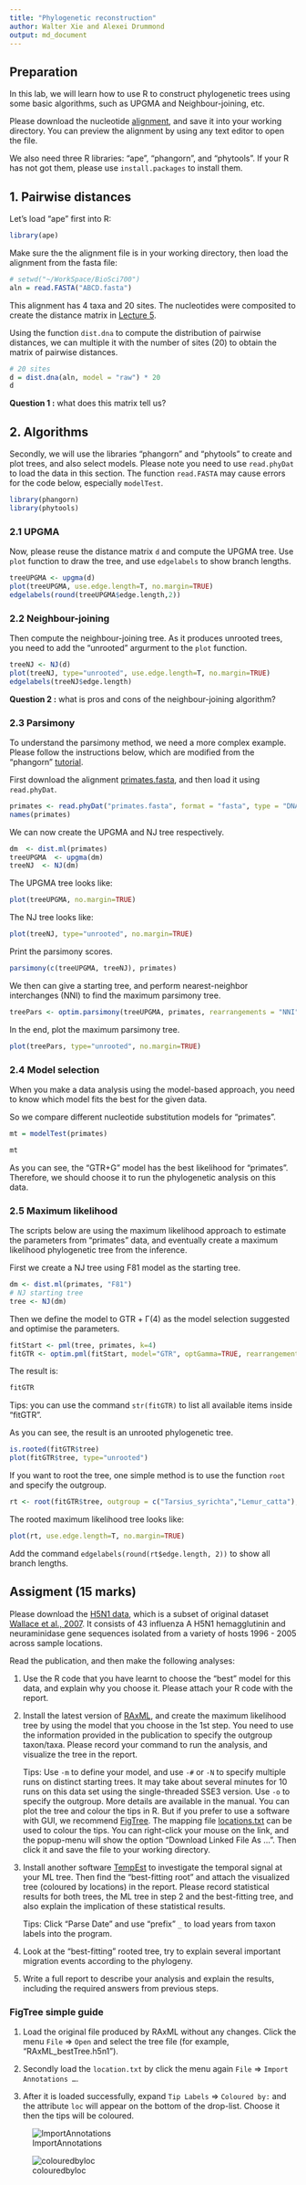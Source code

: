 ```yaml
---
title: "Phylogenetic reconstruction"
author: Walter Xie and Alexei Drummond
output: md_document
---
```


## Preparation

In this lab, we will learn how to use R to construct phylogenetic trees using some basic algorithms,
such as UPGMA and Neighbour-joining, etc. 

Please download the nucleotide [alignment](ABCD.fasta), and save it into your working directory.
You can preview the alignment by using any text editor to open the file. 

We also need three R libraries: "ape", "phangorn", and "phytools". 
If your R has not got them, please use `install.packages` to install them.

## 1. Pairwise distances

Let's load "ape" first into R:

```r
library(ape)
```

Make sure the the alignment file is in your working directory, then load the alignment from the fasta file:

```r
# setwd("~/WorkSpace/BioSci700")
aln = read.FASTA("ABCD.fasta")
```

This alignment has 4 taxa and 20 sites. 
The nucleotides were composited to create the distance matrix in [Lecture 5](https://alexeidrummond.org/bayesian_phylo_lectures/lecture5/#/19).

Using the function `dist.dna` to compute the distribution of pairwise distances, 
we can multiple it with the number of sites (20) to obtain the matrix of pairwise distances.


```r
# 20 sites
d = dist.dna(aln, model = "raw") * 20
d
```

__Question 1 :__ what does this matrix tell us?

## 2. Algorithms

Secondly, we will use the libraries "phangorn" and "phytools" to create and plot trees, and also select models.
Please note you need to use `read.phyDat` to load the data in this section. 
The function `read.FASTA` may cause errors for the code below, especially `modelTest`.

```r
library(phangorn)
library(phytools)
```

### 2.1 UPGMA

Now, please reuse the distance matrix `d` and compute the UPGMA tree. 
Use `plot` function to draw the tree, and use `edgelabels` to show branch lengths.

```r
treeUPGMA <- upgma(d)
plot(treeUPGMA, use.edge.length=T, no.margin=TRUE)
edgelabels(round(treeUPGMA$edge.length,2))
```


### 2.2 Neighbour-joining

Then compute the neighbour-joining tree. As it produces unrooted trees, 
you need to add the "unrooted" argurment to the `plot` function.

```r
treeNJ <- NJ(d)
plot(treeNJ, type="unrooted", use.edge.length=T, no.margin=TRUE)
edgelabels(treeNJ$edge.length)
```

__Question 2 :__ what is pros and cons of the neighbour-joining algorithm?


### 2.3 Parsimony

To understand the parsimony method, we need a more complex example.
Please follow the instructions below, which are modified from the "phangorn" [tutorial](https://cran.r-project.org/web/packages/phangorn/vignettes/Trees.html).

First download the alignment [primates.fasta](primates.fasta), and then load it using `read.phyDat`.

```r
primates <- read.phyDat("primates.fasta", format = "fasta", type = "DNA")
names(primates)
```

We can now create the UPGMA and NJ tree respectively.

```r
dm  <- dist.ml(primates)
treeUPGMA  <- upgma(dm)
treeNJ  <- NJ(dm)
```

The UPGMA tree looks like:

```r
plot(treeUPGMA, no.margin=TRUE)
```

The NJ tree looks like:

```r
plot(treeNJ, type="unrooted", no.margin=TRUE)
```

Print the parsimony scores.

```r
parsimony(c(treeUPGMA, treeNJ), primates)
```

We then can give a starting tree, and perform nearest-neighbor interchanges (NNI)
to find the maximum parsimony tree. 

```r
treePars <- optim.parsimony(treeUPGMA, primates, rearrangements = "NNI")
```

In the end, plot the maximum parsimony tree.

```r
plot(treePars, type="unrooted", no.margin=TRUE)
```

### 2.4 Model selection

When you make a data analysis using the model-based approach, 
you need to know which model fits the best for the given data.

So we compare different nucleotide substitution models for "primates".

```r
mt = modelTest(primates)
```

```r
mt
```

As you can see, the "GTR+G" model has the best likelihood for "primates".
Therefore, we should choose it to run the phylogenetic analysis on this data.

### 2.5 Maximum likelihood

The scripts below are using the maximum likelihood approach to 
estimate the parameters from "primates" data,
and eventually create a maximum likelihood phylogenetic tree from the inference.

First we create a NJ tree using F81 model as the starting tree.

```r
dm <- dist.ml(primates, "F81")
# NJ starting tree
tree <- NJ(dm)
```

Then we define the model to GTR + Γ(4) as the model selection suggested and optimise the parameters.

```r
fitStart <- pml(tree, primates, k=4)
fitGTR <- optim.pml(fitStart, model="GTR", optGamma=TRUE, rearrangement="stochastic")
```

The result is:

```r
fitGTR
```

Tips: you can use the command `str(fitGTR)` to list all available items inside "fitGTR". 

As you can see, the result is an unrooted phylogenetic tree. 

```r
is.rooted(fitGTR$tree) 
plot(fitGTR$tree, type="unrooted")
```

If you want to root the tree, one simple method is to use the function `root` and specify the outgroup. 

```r
rt <- root(fitGTR$tree, outgroup = c("Tarsius_syrichta","Lemur_catta"), resolve.root = TRUE)
```

The rooted maximum likelihood tree looks like:

```r
plot(rt, use.edge.length=T, no.margin=TRUE)
```

Add the command `edgelabels(round(rt$edge.length, 2))` to show all branch lengths.



## Assigment (15 marks)

Please download the [H5N1 data](H5N1.fasta), which is a subset of original dataset [Wallace et al., 2007](https://doi.org/10.1073/pnas.0700435104).
It consists of 43 influenza A H5N1 hemagglutinin and neuraminidase gene sequences isolated from a variety of hosts 1996 - 2005 across sample locations.

Read the publication, and then make the following analyses: 

1. Use the R code that you have learnt to choose the "best" model for this data, and explain why you choose it. Please attach your R code with the report.

2. Install the latest version of [RAxML](https://github.com/stamatak/standard-RAxML/tags), and create the maximum likelihood tree by using the model that you choose in the 1st step.
You need to use the information provided in the publication to specify the outgroup taxon/taxa.
Please record your command to run the analysis, and visualize the tree in the report. 

   Tips: Use `-m` to define your model, and use `-#` or `-N` to specify multiple runs on distinct starting trees. It may take about several minutes for 10 runs on this data set using the single-threaded SSE3 version.
Use `-o` to specify the outgroup. More details are available in the manual.
         You can plot the tree and colour the tips in R. But if you prefer to use a software with GUI, we recommend [FigTree](http://tree.bio.ed.ac.uk/software/figtree/). 
         The mapping file [locations.txt](locations.txt) can be used to colour the tips. You can right-click your mouse on the link, and the popup-menu will show the option “Download Linked File As …”. Then click it and save the file to your working directory.

3. Install another software [TempEst](http://tree.bio.ed.ac.uk/software/tempest/) to investigate the temporal signal at your ML tree.
Then find the "best-fitting root" and attach the visualized tree (coloured by locations) in the report.
Please record statistical results for both trees, the ML tree in step 2 and the best-fitting tree, 
and also explain the implication of these statistical results.

   Tips: Click "Parse Date" and use "prefix" `_` to load years from taxon labels into the program. 

4. Look at the "best-fitting" rooted tree, try to explain several important migration events according to the phylogeny. 

5. Write a full report to describe your analysis and explain the results, including the required answers from previous steps.


### FigTree simple guide

1. Load the original file produced by RAxML without any changes. Click the menu `File` => `Open` and select the tree file (for example, "RAxML_bestTree.h5n1"). 

2. Secondly load the `location.txt` by click the menu again `File` => `Import Annotations …`. 

3. After it is loaded successfully, expand `Tip Labels` => `Coloured by:` and the attribute `loc` will appear on the bottom of the drop-list. Choose it then the tips will be coloured.

![ImportAnnotations](Lab1_files/figure-markdown_strict/ImportAnnotations.png)

![colouredbyloc](Lab1_files/figure-markdown_strict/colouredbyloc.png)